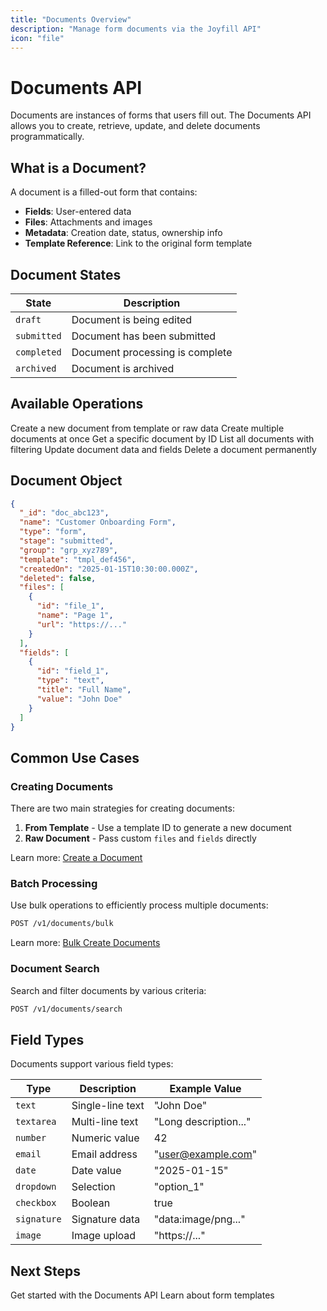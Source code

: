 ```yaml
---
title: "Documents Overview"
description: "Manage form documents via the Joyfill API"
icon: "file"
---
```


# Documents API

Documents are instances of forms that users fill out. The Documents API allows you to create, retrieve, update, and delete documents programmatically.

## What is a Document?

A document is a filled-out form that contains:
- **Fields**: User-entered data
- **Files**: Attachments and images
- **Metadata**: Creation date, status, ownership info
- **Template Reference**: Link to the original form template

## Document States

| State | Description |
|-------|-------------|
| `draft` | Document is being edited |
| `submitted` | Document has been submitted |
| `completed` | Document processing is complete |
| `archived` | Document is archived |

## Available Operations

<CardGroup cols={2}>
  <Card title="Create Document" icon="plus" href="/api/documents/create">
    Create a new document from template or raw data
  </Card>
  <Card title="Bulk Create" icon="layer-group" href="/api/documents/bulk-create">
    Create multiple documents at once
  </Card>
  <Card title="Retrieve Document" icon="file" href="/api/documents/retrieve">
    Get a specific document by ID
  </Card>
  <Card title="List Documents" icon="list" href="/api/documents/list">
    List all documents with filtering
  </Card>
  <Card title="Update Document" icon="pen-to-square" href="/api/documents/update">
    Update document data and fields
  </Card>
  <Card title="Delete Document" icon="trash" href="/api/documents/delete">
    Delete a document permanently
  </Card>
</CardGroup>

## Document Object

```json
{
  "_id": "doc_abc123",
  "name": "Customer Onboarding Form",
  "type": "form",
  "stage": "submitted",
  "group": "grp_xyz789",
  "template": "tmpl_def456",
  "createdOn": "2025-01-15T10:30:00.000Z",
  "deleted": false,
  "files": [
    {
      "id": "file_1",
      "name": "Page 1",
      "url": "https://..."
    }
  ],
  "fields": [
    {
      "id": "field_1",
      "type": "text",
      "title": "Full Name",
      "value": "John Doe"
    }
  ]
}
```

## Common Use Cases

### Creating Documents

There are two main strategies for creating documents:

1. **From Template** - Use a template ID to generate a new document
2. **Raw Document** - Pass custom `files` and `fields` directly

Learn more: [Create a Document](/api/documents/create)

### Batch Processing

Use bulk operations to efficiently process multiple documents:

```bash
POST /v1/documents/bulk
```

Learn more: [Bulk Create Documents](/api/documents/bulk-create)

### Document Search

Search and filter documents by various criteria:

```bash
POST /v1/documents/search
```

## Field Types

Documents support various field types:

| Type | Description | Example Value |
|------|-------------|---------------|
| `text` | Single-line text | "John Doe" |
| `textarea` | Multi-line text | "Long description..." |
| `number` | Numeric value | 42 |
| `email` | Email address | "user@example.com" |
| `date` | Date value | "2025-01-15" |
| `dropdown` | Selection | "option_1" |
| `checkbox` | Boolean | true |
| `signature` | Signature data | "data:image/png..." |
| `image` | Image upload | "https://..." |

## Next Steps

<CardGroup cols={2}>
  <Card title="Create Your First Document" icon="rocket" href="/api/documents/create">
    Get started with the Documents API
  </Card>
  <Card title="Templates API" icon="layer-group" href="/api/templates/overview">
    Learn about form templates
  </Card>
</CardGroup>

